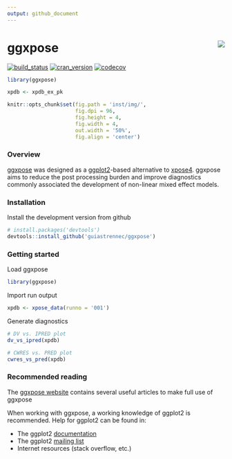 ```yaml
---
output: github_document
---
```


# ggxpose <a href="https://guiastrennec.github.io/ggxpose/"><img src="logo.png" align="right" /></a>

[![build_status](https://travis-ci.org/guiastrennec/ggxpose.svg?branch=master)](https://travis-ci.org/guiastrennec/ggxpose)
[![cran_version](http://www.r-pkg.org/badges/version/ggxpose)]()
[![codecov](https://codecov.io/gh/guiastrennec/ggxpose/branch/master/graph/badge.svg)](https://codecov.io/gh/guiastrennec/ggxpose)

```r
library(ggxpose)

xpdb <- xpdb_ex_pk

knitr::opts_chunk$set(fig.path = 'inst/img/', 
                      fig.dpi = 96,
                      fig.height = 4, 
                      fig.width = 4, 
                      out.width = '50%', 
                      fig.align = 'center')
```

### Overview
[ggxpose](https://guiastrennec.github.io/ggxpose/) was designed as a [ggplot2](https://github.com/tidyverse/ggplot2)-based alternative to [xpose4](http://xpose.sourceforge.net). ggxpose aims to reduce the post processing burden and improve diagnostics commonly associated the development of non-linear mixed effect models.


### Installation
Install the development version from github
``` r
# install.packages('devtools')
devtools::install_github('guiastrennec/ggxpose')
```


### Getting started

Load ggxpose
``` r
library(ggxpose)
```

Import run output
``` r
xpdb <- xpose_data(runno = '001')
```

Generate diagnostics
```r
# DV vs. IPRED plot
dv_vs_ipred(xpdb)

# CWRES vs. PRED plot
cwres_vs_pred(xpdb)
```


### Recommended reading
The [ggxpose website](https://guiastrennec.github.io/ggxpose/) contains several useful articles to make full use of ggxpose

When working with ggxpose, a working knowledge of ggplot2 is recommended. Help for ggplot2 can be found in:

- The ggplot2 [documentation](http://docs.ggplot2.org/current/)
- The ggplot2 [mailing list](https://groups.google.com/forum/?fromgroups#!forum/ggplot2)
- Internet resources (stack overflow, etc.)

